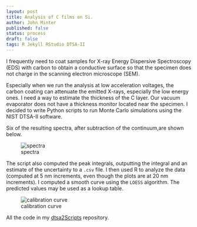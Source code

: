 ```yaml
---
layout: post
title: Analysis of C films on Si.
author: John Minter
published: false
status: process
draft: false
tags: R Jekyll RStudio DTSA-II
---
```


I frequently need to coat samples for X-ray Energy Dispersive Spectroscopy (EDS) with carbon to obtain a conductive surface so that the specimen does not charge in the scanning electron microscope (SEM).

Especially when we run the analysis at low acceleration voltages, the carbon coating can attenuate the emitted X-rays, especially the low energy ones. I need a way to estimate the thickness of the C layer. Our vacuum evaporator does not have a thickness monitor located near the specimen. I decided to write Python scripts to run Monte Carlo simulations using the NIST DTSA-II software.

Six of the resulting spectra, after subtraction of the continuum,are shown below.

![spectra](/images/cOnSi5kV.png)

The script also computed the peak integrals, outputting the integral and an estimate of the uncertainty to a `.csv` file. I then used R to analyze the data (computed at 5 nm increments, even though the plots are at 20 nm increments). I computed a smooth curve using the `LOESS` algorithm. The predicted values may be used as a lookup table.

![calibration curve](/images/c-ctd-si-series-plt.png)

All the code in my [dtsa2Scripts](https://github.com/jrminter/dtsa2Scripts/tree/master/estThickC) repository.



